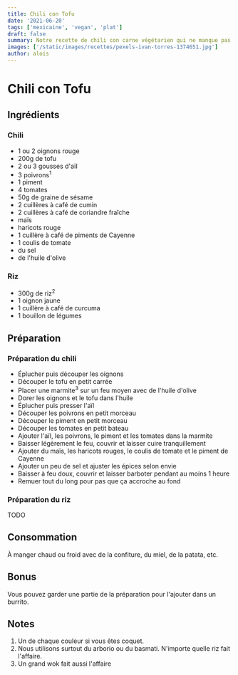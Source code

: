```yaml
---
title: Chili con Tofu
date: '2021-06-20'
tags: ['mexicaine', 'vegan', 'plat']
draft: false
summary: Notre recette de chili con carne végétarien qui ne manque pas de piquant
images: ['/static/images/recettes/pexels-ivan-torres-1374651.jpg']
author: alois
---
```


# Chili con Tofu

<Pexels
  src="/static/images/recettes/pexels-ivan-torres-1374651.jpg"
  srcurl="https://www.pexels.com/photo/pile-of-chilies-1374651/"
  author="Ivan Torres"
  authorurl="https://www.pexels.com/@ivan-torres-594557"
  alt="poivrons tricolores"
/>

## Ingrédients

### Chili

- 1 ou 2 oignons rouge
- 200g de tofu
- 2 ou 3 gousses d'aïl
- 3 poivrons<sup>1</sup>
- 1 piment
- 4 tomates
- 50g de graine de sésame
- 2 cuillères à café de cumin
- 2 cuillères à café de coriandre fraîche
- maïs
- haricots rouge
- 1 cuillère à café de piments de Cayenne
- 1 coulis de tomate
- du sel
- de l'huile d'olive

### Riz

- 300g de riz<sup>2</sup>
- 1 oignon jaune
- 1 cuillère à café de curcuma
- 1 bouillon de légumes

## Préparation

### Préparation du chili

- Éplucher puis découper les oignons
- Découper le tofu en petit carrée
- Placer une marmite<sup>3</sup> sur un feu moyen avec de l'huile d'olive
- Dorer les oignons et le tofu dans l'huile
- Éplucher puis presser l'aïl
- Découper les poivrons en petit morceau
- Découper le piment en petit morceau
- Découper les tomates en petit bateau
- Ajouter l'aïl, les poivrons, le piment et les tomates dans la marmite
- Baisser légèrement le feu, couvrir et laisser cuire tranquillement
- Ajouter du maïs, les haricots rouges, le coulis de tomate et le piment de Cayenne
- Ajouter un peu de sel et ajuster les épices selon envie
- Baisser à feu doux, couvrir et laisser barboter pendant au moins 1 heure
- Remuer tout du long pour pas que ça accroche au fond

### Préparation du riz

TODO

## Consommation

À manger chaud ou froid avec de la confiture, du miel, de la patata, etc.

## Bonus

Vous pouvez garder une partie de la préparation pour l'ajouter dans un burrito.

## Notes

1. Un de chaque couleur si vous êtes coquet.
1. Nous utilisons surtout du arborio ou du basmati. N'importe quelle riz fait l'affaire.
1. Un grand wok fait aussi l'affaire

